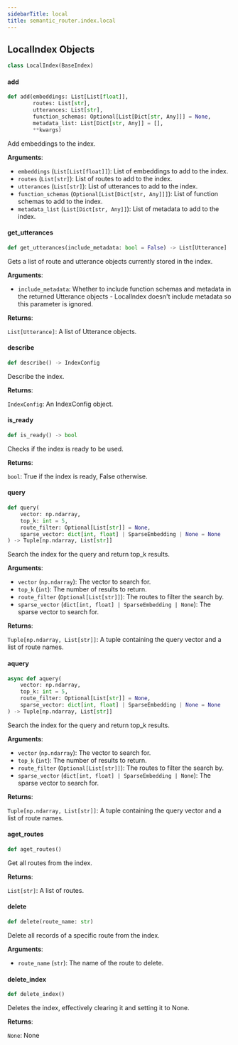 ```yaml
---
sidebarTitle: local
title: semantic_router.index.local
---
```


## LocalIndex Objects

```python
class LocalIndex(BaseIndex)
```

#### add

```python
def add(embeddings: List[List[float]],
        routes: List[str],
        utterances: List[str],
        function_schemas: Optional[List[Dict[str, Any]]] = None,
        metadata_list: List[Dict[str, Any]] = [],
        **kwargs)
```

Add embeddings to the index.

**Arguments**:

- `embeddings` (`List[List[float]]`): List of embeddings to add to the index.
- `routes` (`List[str]`): List of routes to add to the index.
- `utterances` (`List[str]`): List of utterances to add to the index.
- `function_schemas` (`Optional[List[Dict[str, Any]]]`): List of function schemas to add to the index.
- `metadata_list` (`List[Dict[str, Any]]`): List of metadata to add to the index.

#### get\_utterances

```python
def get_utterances(include_metadata: bool = False) -> List[Utterance]
```

Gets a list of route and utterance objects currently stored in the index.

**Arguments**:

- `include_metadata`: Whether to include function schemas and metadata in
the returned Utterance objects - LocalIndex doesn&#x27;t include metadata so this
parameter is ignored.

**Returns**:

`List[Utterance]`: A list of Utterance objects.

#### describe

```python
def describe() -> IndexConfig
```

Describe the index.

**Returns**:

`IndexConfig`: An IndexConfig object.

#### is\_ready

```python
def is_ready() -> bool
```

Checks if the index is ready to be used.

**Returns**:

`bool`: True if the index is ready, False otherwise.

#### query

```python
def query(
    vector: np.ndarray,
    top_k: int = 5,
    route_filter: Optional[List[str]] = None,
    sparse_vector: dict[int, float] | SparseEmbedding | None = None
) -> Tuple[np.ndarray, List[str]]
```

Search the index for the query and return top_k results.

**Arguments**:

- `vector` (`np.ndarray`): The vector to search for.
- `top_k` (`int`): The number of results to return.
- `route_filter` (`Optional[List[str]]`): The routes to filter the search by.
- `sparse_vector` (`dict[int, float] | SparseEmbedding | None`): The sparse vector to search for.

**Returns**:

`Tuple[np.ndarray, List[str]]`: A tuple containing the query vector and a list of route names.

#### aquery

```python
async def aquery(
    vector: np.ndarray,
    top_k: int = 5,
    route_filter: Optional[List[str]] = None,
    sparse_vector: dict[int, float] | SparseEmbedding | None = None
) -> Tuple[np.ndarray, List[str]]
```

Search the index for the query and return top_k results.

**Arguments**:

- `vector` (`np.ndarray`): The vector to search for.
- `top_k` (`int`): The number of results to return.
- `route_filter` (`Optional[List[str]]`): The routes to filter the search by.
- `sparse_vector` (`dict[int, float] | SparseEmbedding | None`): The sparse vector to search for.

**Returns**:

`Tuple[np.ndarray, List[str]]`: A tuple containing the query vector and a list of route names.

#### aget\_routes

```python
def aget_routes()
```

Get all routes from the index.

**Returns**:

`List[str]`: A list of routes.

#### delete

```python
def delete(route_name: str)
```

Delete all records of a specific route from the index.

**Arguments**:

- `route_name` (`str`): The name of the route to delete.

#### delete\_index

```python
def delete_index()
```

Deletes the index, effectively clearing it and setting it to None.

**Returns**:

`None`: None

